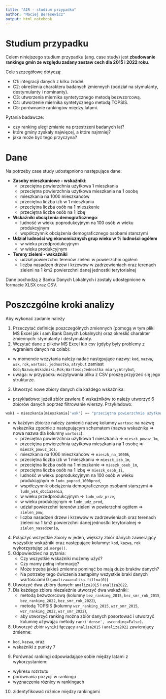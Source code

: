 ```yaml
---
title: "AIR - studium przypadku"
author: "Maciej Beręsewicz"
output: html_notebook
---
```



# Studium przypadku

Celem niniejszego studium przypadku (ang. case study) jest **zbudowanie rankingu gmin ze względu zadany zestaw cech dla 2015 i 2022 roku**. 

Cele szczegółowe dotyczą:

+ C1: integracji danych z kilku źródeł.
+ C2: określenia charakteru badanych zmiennych (podział na stymulanty, destymulanty i nominanty).
+ C3: utworzenia miernika syntetycznego metodą bezwzorcową.
+ C4: utworzenie miernika syntetycznego metodą TOPSIS.
+ C5: porównanie rankingów między latami.

Pytania badawcze:

+ czy ranking uległ zmianie na przestrzeni badanych lat?
+ które gminy zyskały najwięcej, a które najmniej? 
+ jaka może być tego przyczyna?


# Dane

Na potrzeby case study udostępniono następujące dane:

+ **Zasoby mieszkaniowe - wskaźniki**:
  + przeciętna powierzchnia użytkowa 1 mieszkania
  + przeciętna powierzchnia użytkowa mieszkania na 1 osobę
  + mieszkania na 1000 mieszkańców
  + przeciętna liczba izb w 1 mieszkaniu
  + przeciętna liczba osób na 1 mieszkanie
  + przeciętna liczba osób na 1 izbę
+ **Wskaźniki obciążenia demograficznego**:
  + ludność w wieku poprodukcyjnym na 100 osób w wieku produkcyjnym
  + współczynnik obciążenia demograficznego osobami starszymi
+ **Udział ludności wg ekonomicznych grup wieku w % ludności ogółem**
  + w wieku przedprodukcyjnym
  + w wieku produkcyjnym
+ **Tereny zieleni - wskaźniki**
  + udział powierzchni terenów zieleni w powierzchni ogółem
  + liczba nasadzeń drzew i krzewów w zadrzewieniach oraz terenach zieleni na 1 km2 powierzchni danej jednostki
  terytorialnej

Dane pochodzą z Banku Danych Lokalnych i zostały udostępnione w formacie XLSX oraz CSV.


# Poszczgólne kroki analizy

Aby wykonać zadanie należy

1. Przeczytać definicje poszczególnych zmiennych (pomogą w tym pliki MS Excel jak i sam Bank Danych Lokalnych) oraz określić charakter zmiennych: stymulanty i destymulanty.
2. Wczytać dane z plików MS Excel lub csv (gdyby były problemy z wgraniem danych na colab):
  + w momencie wczytania należy nadać następujące nazwy: `kod`, `nazwa`, `wsk`, `rok`, `wartosc`, `jednostka`, `atrybut` zamiast `Kod;Nazwa;Wskaźniki;Rok;Wartosc;Jednostka miary;Atrybut`,
  + uwaga: w przypadku wczytywania pliku z CSV proszę przyjrzeć się jego strukturze.
3. Utworzyć nowe zbiory danych dla każdego wskaźnika:
  + przykładowo: jeżeli zbiór zawiera 6 wskaźników to należy utworzyć 6 zbiorów danych poprzez filtrowanie wierszy. Przykładowo:
  ```python
  wsk1 = mieszkania[mieszkania['wsk'] == "przeciętna powierzchnia użytkowa 1 mieszkania"]
  ```
  + w każdym zbiorze należy zamienić nazwę kolumny `wartosc` na nazwę wskaźnika zgodnie z następującym schematem (nazwa wskaźnika => nowa nazwa dla kolumny `wartosc`):
      + przeciętna powierzchnia użytkowa 1 mieszkania => `mieszk_powuz_1m`,
      + przeciętna powierzchnia użytkowa mieszkania na 1 osobę => `mieszk_powuz_1os`,
      + mieszkania na 1000 mieszkańców => `mieszk_na_1000k`,
      + przeciętna liczba izb w 1 mieszkaniu => `mieszk_izb_1m`,
      + przeciętna liczba osób na 1 mieszkanie => `mieszk_osob_1m`,
      + przeciętna liczba osób na 1 izbę => `mieszk_osob_1i`,
      + ludność w wieku poprodukcyjnym na 100 osób w wieku produkcyjnym  => `ludn_poprod_1000prod`,
      + współczynnik obciążenia demograficznego osobami starszymi => `ludn_wsk_obciazenia`,
      + w wieku przedprodukcyjnym => `ludn_udz_prze`,
      + w wieku produkcyjnym => `ludn_udz_prod`,
      + udział powierzchni terenów zieleni w powierzchni ogółem => `zielen_pow`,
      + liczba nasadzeń drzew i krzewów w zadrzewieniach oraz terenach zieleni na 1 km2 powierzchni danej jednostki
  terytorialnej => `zielen_nasadzenia`,
4. Połączyć wszystkie zbiory w jeden, większy zbiór danych zawierający wszystkie wskaźniki oraz następujące kolumny: `kod`, `kazwa`, `rok` wykorzystując `pd.merge()`.
5. Odpowiedzieć na pytania:
    + Czy wszystkie wskaźniki możemy użyć? 
    + Czy mamy pełną informację?
    + Może trzeba jakieś zmienne pominąć bo mają dużo braków danych?
    + Na potrzeby tego ćwiczenia zastąpimy wszystkie braki danych wartościami 0 (`analiza=analiza.fillna(0)`)
6. Utworzyć dwa zbiory danych: `analiza2015` i `analiza2022`.
7. Dla każdego zbioru niezależnie utworzyć dwa wskaźniki:
    + metodą bezwzorcową (kolumny `bez_ranking_2015`, `bez_smr_rok_2015`, `bez_ranking_2022`, `bez_smr_rok_2022`),
    + metodą TOPSIS (kolumny `wzr_ranking_2015`, `wzr_smr_2015`, `wzr_ranking_2022`, `wzr_smr_2022`),
    + aby utworzyć ranking można zbiór danych posortować i utworzyć kolumnę używając metody `rank('dense', ascending=False)`.
8. Utworzyć zbiór `wyniki` łączący `analiza2015` i  `analiza2022` zawierający zmienne:
  + `kod`, `kazwa`, oraz 
  + wskaźniki z punkty 7
9. Porównać rankingi odpowiadające sobie między latami z wykorzystaniem:
  + wykresu rozrzutu
  + porównania pozycji w rankingu
  + wyznaczenia różnicy w rankingach
10. zidentyfikować różnice między rankingami

